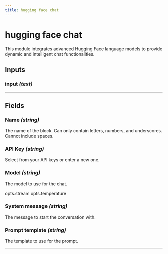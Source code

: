 ```yaml
---
title: hugging face chat
---
```


# hugging face chat
This module integrates advanced Hugging Face language models to provide dynamic and intelligent chat functionalities.

## Inputs
### input _(text)_
---
## Fields

        

### Name _(string)_
The name of the block. Can only contain letters, numbers, and underscores. Cannot include spaces.
        

### API Key _(string)_
Select from your API keys or enter a new one.
        

### Model _(string)_
The model to use for the chat.
        
opts.stream
opts.temperature

### System message _(string)_
The message to start the conversation with.
        

        

### Prompt template _(string)_
The template to use for the prompt.
        
---
    